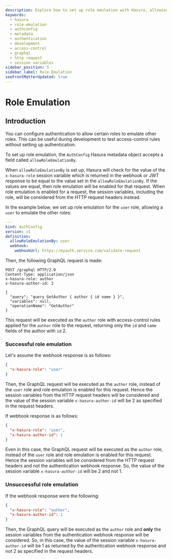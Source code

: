 ```yaml
---
description: Explore how to set up role emulation with Hasura, allowing certain roles to emulate other roles. Learn about the AuthConfig Hasura metadata object and the allowRoleEmulationBy field.
keywords: 
  - hasura
  - role-emulation
  - authconfig
  - metadata
  - authentication
  - development
  - access-control 
  - graphql
  - http request
  - session variables
sidebar_position: 5
sidebar_label: Role Emulation
seoFrontMatterUpdated: true
---
```


# Role Emulation

## Introduction

You can configure authentication to allow certain roles to emulate other roles. This can be useful during development
to test access-control rules without setting up authentication.

To set up role emulation, the `AuthConfig` Hasura metadata object accepts a field called `allowRoleEmulationBy`.

When `allowRoleEmulationBy` is set up, Hasura will check for the value of the `x-hasura-role` session variable
which is returned in the webhook or JWT response to be equal to the value set in the `allowRoleEmulationBy`. If the
values are equal, then role emulation will be enabled for that request. When role emulation is enabled for a request,
the session variables, including the role, will be considered from the HTTP request headers instead.

In the example below, we set up role emulation for the `user` role, allowing a `user` to emulate the other roles:

```yaml
---
kind: AuthConfig
version: v1
definition:
  allowRoleEmulationBy: user
  webhook:
    webhookUrl: https://myauth.service.com/validate-request

```

Then, the following GraphQL request is made:

```http
POST /graphql HTTP/2.0
Content-Type: application/json
x-hasura-role: author
x-hasura-author-id: 2

{
  "query": "query GetAuthor { author { id name } }",
  "variables": null,
  "operationName": "GetAuthor"
}
```

This request will be executed as the `author` role with access-control rules applied for the `author` role to the
request, returning only the `id` and `name` fields of the author with `id` 2.

### Successful role emulation

Let's assume the webhook response is as follows:

```json
{
  "x-hasura-role": "user"
}
```

Then, the GraphQL request will be executed as the `author` role, instead of the `user` role and role emulation is
enabled for this request. Hence the session variables from the HTTP request headers will be considered and the value of
 the session variable `x-hasura-author-id` will be 2 as specified in the request headers.

If webhook response is as follows:

```json
{
  "x-hasura-role": "user",
  "x-hasura-author-id": 1
}
```

Even in this case, the GraphQL request will be executed as the `author` role, instead of the `user` role and role
emulation is enabled for this request. Hence the session variables will be considered from the HTTP request headers and
not the authentication webhook response. So, the value of the session variable `x-hasura-author-id` will be 2 and not 1.

### Unsuccessful role emulation

If the webhook response were the following:

```json
{
  "x-hasura-role": "author",
  "x-hasura-author-id": 1
}
```

Then, the GraphQL query will be executed as the `author` role and **only** the session variables from the authentication
webhook response will be considered. So, in this case, the value of the session variable `x-hasura-author-id` will be 1
as returned by the authentication webhook response and not 2 as specified in the request headers.
